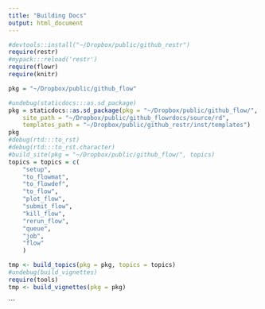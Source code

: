 ```yaml
---
title: "Building Docs"
output: html_document
---
```



```r
#devtools::install("~/Dropbox/public/github_restr")
require(restr)
#mypack:::reload('restr')
require(flowr)
require(knitr)

pkg = "~/Dropbox/public/github_flow"

#undebug(staticdocs:::as.sd_package)
pkg = staticdocs::as.sd_package(pkg = "~/Dropbox/public/github_flow/",
	site_path = "~/Dropbox/public/github_flowrdocs/source/rd",
	templates_path = "~/Dropbox/public/github_restr/inst/templates")
pkg
#debug(rtd:::to_rst)
#debug(rtd:::to_rst.character)
#build_site(pkg = "~/Dropbox/public/github_flow/", topics)
topics = topics = c(
	"setup", 
	"to_flowmat",
	"to_flowdef",
	"to_flow",
	"plot_flow",
	"submit_flow",
	"kill_flow", 
	"rerun_flow",
	"queue", 
	"job",
	"flow"
	)

tmp <- build_topics(pkg = pkg, topics = topics)
#undebug(build_vignettes)
require(tools)
tmp <- build_vignettes(pkg = pkg)


```

```

